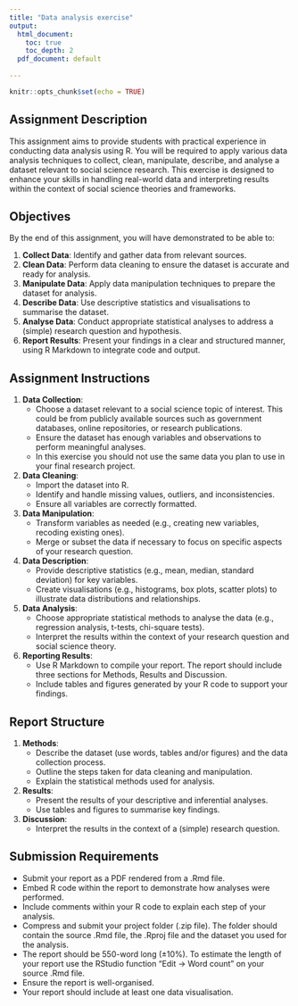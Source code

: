 ```yaml
---
title: "Data analysis exercise"
output:
  html_document:
    toc: true
    toc_depth: 2
  pdf_document: default
  
---
```


```r
knitr::opts_chunk$set(echo = TRUE)
```

## Assignment Description

This assignment aims to provide students with practical experience in conducting data analysis using R. You will be required to apply various data analysis techniques to collect, clean, manipulate, describe, and analyse a dataset relevant to social science research. This exercise is designed to enhance your skills in handling real-world data and interpreting results within the context of social science theories and frameworks.

## Objectives

By the end of this assignment, you will have demonstrated to be able to:

1. **Collect Data**: Identify and gather data from relevant sources.
2. **Clean Data**: Perform data cleaning to ensure the dataset is accurate and ready for analysis.
3. **Manipulate Data**: Apply data manipulation techniques to prepare the dataset for analysis.
4. **Describe Data**: Use descriptive statistics and visualisations to summarise the dataset.
5. **Analyse Data**: Conduct appropriate statistical analyses to address a (simple) research question and hypothesis.
6. **Report Results**: Present your findings in a clear and structured manner, using R Markdown to integrate code and output.

## Assignment Instructions

1. **Data Collection**:
   - Choose a dataset relevant to a social science topic of interest. This could be from publicly available sources such as government databases, online repositories, or research publications.
   - Ensure the dataset has enough variables and observations to perform meaningful analyses.
   - In this exercise you should not use the same data you plan to use in your final research project.

2. **Data Cleaning**:
   - Import the dataset into R.
   - Identify and handle missing values, outliers, and inconsistencies.
   - Ensure all variables are correctly formatted.

3. **Data Manipulation**:
   - Transform variables as needed (e.g., creating new variables, recoding existing ones).
   - Merge or subset the data if necessary to focus on specific aspects of your research question.

4. **Data Description**:
   - Provide descriptive statistics (e.g., mean, median, standard deviation) for key variables.
   - Create visualisations (e.g., histograms, box plots, scatter plots) to illustrate data distributions and relationships.

5. **Data Analysis**:
   - Choose appropriate statistical methods to analyse the data (e.g., regression analysis, t-tests, chi-square tests).
   - Interpret the results within the context of your research question and social science theory.

6. **Reporting Results**:
   - Use R Markdown to compile your report. The report should include three sections for Methods, Results and Discussion.
   - Include tables and figures generated by your R code to support your findings.

## Report Structure

1. **Methods**:
   - Describe the dataset (use words, tables and/or figures) and the data collection process.
   - Outline the steps taken for data cleaning and manipulation.
   - Explain the statistical methods used for analysis.

2. **Results**:
   - Present the results of your descriptive and inferential analyses.
   - Use tables and figures to summarise key findings.

3. **Discussion**:
   - Interpret the results in the context of a (simple) research question.

## Submission Requirements

- Submit your report as a PDF rendered from a .Rmd file.
- Embed R code within the report to demonstrate how analyses were performed.
- Include comments within your R code to explain each step of your analysis.
- Compress and submit your project folder (.zip file). The folder should contain the source .Rmd file, the .Rproj file and the dataset you used for the analysis.
- The report should be 550-word long (±10%). To estimate the length of your report use the RStudio function "Edit -> Word count" on your source .Rmd file. 
- Ensure the report is well-organised.
- Your report should include at least one data visualisation.
